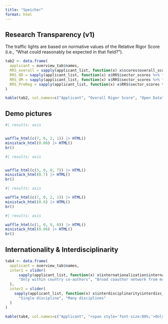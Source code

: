 ```yaml
---
title: "Speicher"
format: html
---
```


## Research Transparency (v1)

The traffic lights are based on normative values of the Relative Rigor Score (i.e., "What could reasonably be expected in that field?").

```r

tab2 <- data.frame(
  applicant = overview_tab$names,
  RRS_overall = sapply(applicant_list, function(x) x$scores$overall_score) |> cut2(RRS_norms) |> dot(),
  RRS_OD = sapply(applicant_list, function(x) x$RRS$sector_scores %>% filter(category == "Open Data") %>% pull(rel_score)) |> cut2(OD_norms) |> dot(),
  RRS_OM = sapply(applicant_list, function(x) x$RRS$sector_scores %>% filter(category == "Open Materials") %>% pull(rel_score)) |> cut2(OM_norms) |> dot(),
  RRS_PreReg = sapply(applicant_list, function(x) x$RRS$sector_scores %>% filter(category == "Preregistration") %>% pull(rel_score)) |> cut2(PreReg_norms) |> dot()
)

kable(tab2, col.names=c("Applicant", "Overall Rigor Score", "Open Data", "Open Materials", "Preregistration &<br>Replication"), escape=FALSE)
```


## Demo pictures

```r
#| results: asis


waffle_html(c(7, 0, 2, 1)) |> HTML()
ministack_html(0.08) |> HTML()
br()
```

```r
#| results: asis


waffle_html(c(3, 0, 0, 7)) |> HTML()
ministack_html(0.7) |> HTML()
br()
```

```r
#| results: asis

waffle_html(c(7, 0, 2, 1)) |> HTML()
ministack_html(0.6) |> HTML()
br()
```

```r
#| results: asis

waffle_html(c(1, 0, 9, 0)) |> HTML()
ministack_html(0.06) |> HTML()
br()
```




## Internationality & Interdisciplinarity

```r

tab4 <- data.frame(
  applicant = overview_tab$names,
  inter1 = slider(
      sapply(applicant_list, function(x) x$internationalization$international_evenness), 
      "Only within country co-authors", "Broad coauthor network from many countries"
  ),
  inter2 = slider(
    sapply(applicant_list, function(x) x$interdisciplinarity$interdisc_evenness), 
      "Single discipline", "Many disciplines"
  )
)

kable(tab4, col.names=c("Applicant", "<span style='font-size:80%;'>Only within country co-authors</span>Internationality", "Interdisciplinarity"), escape=FALSE)
```
